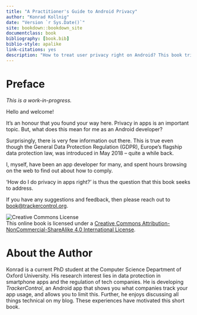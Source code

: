 ```yaml
---
title: "A Practitioner's Guide to Android Privacy"
author: "Konrad Kollnig"
date: "Version `r Sys.Date()`"
site: bookdown::bookdown_site
documentclass: book
bibliography: [book.bib]
biblio-style: apalike
link-citations: yes
description: "How to treat user privacy right on Android? This book tries to cover the most important technical and legal aspects every Android developer should know about."
---
```


# Preface {-}

*This is a work-in-progress.*

Hello and welcome!

It's an honour that you found your way here. Privacy in apps is an important topic. But, what does this mean for me as an Android developer?

Surprisingly, there is very few information out there. This is true even though the General Data Protection Regulation (GDPR), Europe's flagship data protection law, was introduced in May 2018 -- quite a while back.

I, myself, have been an app developer for many, and spent hours browsing on the web to find out about how to comply.

'How do I do privacy in apps right?' is thus the question that this book seeks to address.

If you have any suggestions and feedback, then please reach out to <book@trackercontrol.org>.

![Creative Commons License](images/by-nc-sa.png)  
This online book is licensed under a [Creative Commons Attribution-NonCommercial-ShareAlike 4.0 International License](http://creativecommons.org/licenses/by-nc-sa/4.0/).

# About the Author {-}

Konrad is a current PhD student at the Computer Science Department of Oxford University. His research interest lies in data protection in smartphone apps and the regulation of tech companies. He is developing *TrackerControl*, an Android app that shows you what companies track your app usage, and allows you to limit this. Further, he enjoys discussing all things technical on my blog. These experiences have motivated this  short book.
